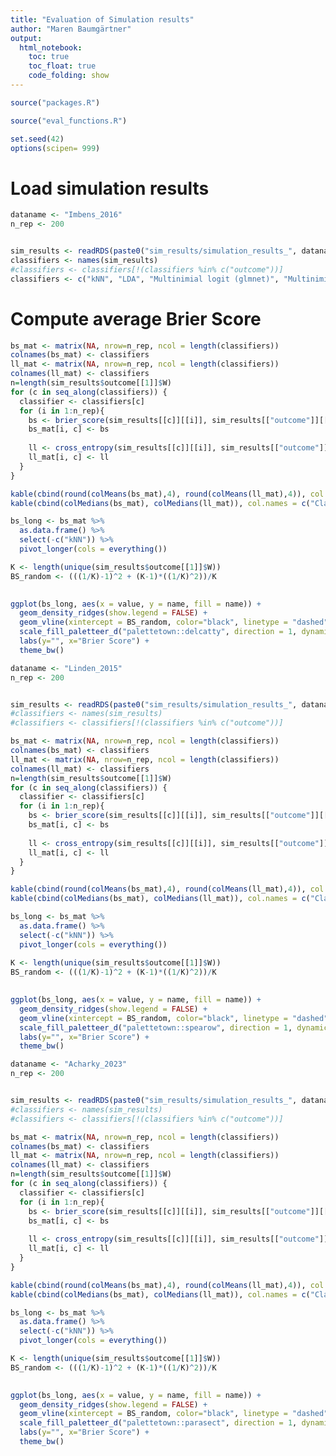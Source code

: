 ```yaml
---
title: "Evaluation of Simulation results"
author: "Maren Baumgärtner"
output: 
  html_notebook:
    toc: true
    toc_float: true
    code_folding: show
---
```


```r
source("packages.R")
```

```r
source("eval_functions.R")

set.seed(42)
options(scipen= 999)
```

# Load simulation results

```r
dataname <- "Imbens_2016"
n_rep <- 200


sim_results <- readRDS(paste0("sim_results/simulation_results_", dataname,"_", n_rep, "_new.rds"))
classifiers <- names(sim_results)
#classifiers <- classifiers[!(classifiers %in% c("outcome"))]
classifiers <- c("kNN", "LDA", "Multinimial logit (glmnet)", "Multinimial logit (nnet)", "MLPC", "Naive Bayes (Bernulli)", "Naive Bayes (Gaussian)", "Probability forest (grf)", "Probability forest (ranger)", "QDA", "XGBoost")
```

# Compute average Brier Score

```r
bs_mat <- matrix(NA, nrow=n_rep, ncol = length(classifiers))
colnames(bs_mat) <- classifiers
ll_mat <- matrix(NA, nrow=n_rep, ncol = length(classifiers))
colnames(ll_mat) <- classifiers
n=length(sim_results$outcome[[1]]$W)
for (c in seq_along(classifiers)) {
  classifier <- classifiers[c]
  for (i in 1:n_rep){
    bs <- brier_score(sim_results[[c]][[i]], sim_results[["outcome"]][[i]]$W, binary = FALSE)
    bs_mat[i, c] <- bs
    
    ll <- cross_entropy(sim_results[[c]][[i]], sim_results[["outcome"]][[i]]$W)
    ll_mat[i, c] <- ll
  }
}
```

```r
kable(cbind(round(colMeans(bs_mat),4), round(colMeans(ll_mat),4)), col.names = c("Classifier", "BS", "LL"), caption = "Mean")
kable(cbind(colMedians(bs_mat), colMedians(ll_mat)), col.names = c("Classifier", "BS", "LL"), caption = "Median")

```



```r
bs_long <- bs_mat %>%
  as.data.frame() %>%
  select(-c("kNN")) %>% 
  pivot_longer(cols = everything()) 

K <- length(unique(sim_results$outcome[[1]]$W))
BS_random <- (((1/K)-1)^2 + (K-1)*((1/K)^2))/K

  
ggplot(bs_long, aes(x = value, y = name, fill = name)) +
  geom_density_ridges(show.legend = FALSE) +
  geom_vline(xintercept = BS_random, color="black", linetype = "dashed") +
  scale_fill_paletteer_d("palettetown::delcatty", direction = 1, dynamic = FALSE) +
  labs(y="", x="Brier Score") +
  theme_bw()
```

```r
dataname <- "Linden_2015"
n_rep <- 200


sim_results <- readRDS(paste0("sim_results/simulation_results_", dataname,"_", n_rep, "_new.rds"))
#classifiers <- names(sim_results)
#classifiers <- classifiers[!(classifiers %in% c("outcome"))]

bs_mat <- matrix(NA, nrow=n_rep, ncol = length(classifiers))
colnames(bs_mat) <- classifiers
ll_mat <- matrix(NA, nrow=n_rep, ncol = length(classifiers))
colnames(ll_mat) <- classifiers
n=length(sim_results$outcome[[1]]$W)
for (c in seq_along(classifiers)) {
  classifier <- classifiers[c]
  for (i in 1:n_rep){
    bs <- brier_score(sim_results[[c]][[i]], sim_results[["outcome"]][[i]]$W, binary = FALSE)
    bs_mat[i, c] <- bs
    
    ll <- cross_entropy(sim_results[[c]][[i]], sim_results[["outcome"]][[i]]$W)
    ll_mat[i, c] <- ll
  }
}
```


```r
kable(cbind(round(colMeans(bs_mat),4), round(colMeans(ll_mat),4)), col.names = c("Classifier", "BS", "LL"), caption = "Mean")
kable(cbind(colMedians(bs_mat), colMedians(ll_mat)), col.names = c("Classifier", "BS", "LL"), caption = "Median")
```


```r
bs_long <- bs_mat %>%
  as.data.frame() %>%
  select(-c("kNN")) %>% 
  pivot_longer(cols = everything()) 
  
K <- length(unique(sim_results$outcome[[1]]$W))
BS_random <- (((1/K)-1)^2 + (K-1)*((1/K)^2))/K

  
ggplot(bs_long, aes(x = value, y = name, fill = name)) +
  geom_density_ridges(show.legend = FALSE) +
  geom_vline(xintercept = BS_random, color="black", linetype = "dashed") +
  scale_fill_paletteer_d("palettetown::spearow", direction = 1, dynamic = FALSE) +
  labs(y="", x="Brier Score") +
  theme_bw()
```



```r
dataname <- "Acharky_2023"
n_rep <- 200


sim_results <- readRDS(paste0("sim_results/simulation_results_", dataname,"_", n_rep, "_new.rds"))
#classifiers <- names(sim_results)
#classifiers <- classifiers[!(classifiers %in% c("outcome"))]

bs_mat <- matrix(NA, nrow=n_rep, ncol = length(classifiers))
colnames(bs_mat) <- classifiers
ll_mat <- matrix(NA, nrow=n_rep, ncol = length(classifiers))
colnames(ll_mat) <- classifiers
n=length(sim_results$outcome[[1]]$W)
for (c in seq_along(classifiers)) {
  classifier <- classifiers[c]
  for (i in 1:n_rep){
    bs <- brier_score(sim_results[[c]][[i]], sim_results[["outcome"]][[i]]$W, binary = FALSE)
    bs_mat[i, c] <- bs
    
    ll <- cross_entropy(sim_results[[c]][[i]], sim_results[["outcome"]][[i]]$W)
    ll_mat[i, c] <- ll
  }
}
```


```r
kable(cbind(round(colMeans(bs_mat),4), round(colMeans(ll_mat),4)), col.names = c("Classifier", "BS", "LL"), caption = "Mean")
kable(cbind(colMedians(bs_mat), colMedians(ll_mat)), col.names = c("Classifier", "BS", "LL"), caption = "Median")
```


```r
bs_long <- bs_mat %>%
  as.data.frame() %>%
  select(-c("kNN")) %>% 
  pivot_longer(cols = everything()) 

K <- length(unique(sim_results$outcome[[1]]$W))
BS_random <- (((1/K)-1)^2 + (K-1)*((1/K)^2))/K

  
ggplot(bs_long, aes(x = value, y = name, fill = name)) +
  geom_density_ridges(show.legend = FALSE) +
  geom_vline(xintercept = BS_random, color="black", linetype = "dashed") +
  scale_fill_paletteer_d("palettetown::parasect", direction = 1, dynamic = FALSE) +
  labs(y="", x="Brier Score") +
  theme_bw()

```


